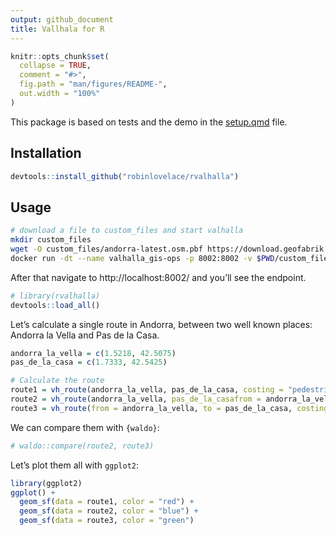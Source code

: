 ```yaml
---
output: github_document
title: Vallhala for R
---
```


<!-- README.md is generated from README.Rmd. Please edit that file -->

```r
knitr::opts_chunk$set(
  collapse = TRUE,
  comment = "#>",
  fig.path = "man/figures/README-",
  out.width = "100%"
)
```

This package is based on tests and the demo in the [setup.qmd](setup.md) file.

## Installation

```r
devtools::install_github("robinlovelace/rvalhalla")
```

## Usage

``` bash
# download a file to custom_files and start valhalla
mkdir custom_files
wget -O custom_files/andorra-latest.osm.pbf https://download.geofabrik.de/europe/andorra-latest.osm.pbf
docker run -dt --name valhalla_gis-ops -p 8002:8002 -v $PWD/custom_files:/custom_files -e tile_urls=https://download.geofabrik.de/europe/andorra-latest.osm.pbf ghcr.io/gis-ops/docker-valhalla/valhalla:latest
```

After that navigate to http://localhost:8002/ and you'll see the endpoint.

```r
# library(rvalhalla)
devtools::load_all()
```

Let's calculate a single route in Andorra, between two well known places: Andorra la Vella and Pas de la Casa.

```r
andorra_la_vella = c(1.5218, 42.5075)
pas_de_la_casa = c(1.7333, 42.5425)
```

```r
# Calculate the route
route1 = vh_route(andorra_la_vella, pas_de_la_casa, costing = "pedestrian")
route2 = vh_route(andorra_la_vella, pas_de_la_casafrom = andorra_la_vella, to = pas_de_la_casa, costing = "bicycle")
route3 = vh_route(from = andorra_la_vella, to = pas_de_la_casa, costing = "bicycle", costing_options = list(bicycle = list(use_roads = 0.9)))
```

We can compare them with `{waldo}`:

```r
# waldo::compare(route2, route3)
```

Let's plot them all with `ggplot2`:

```r
library(ggplot2)
ggplot() +
  geom_sf(data = route1, color = "red") +
  geom_sf(data = route2, color = "blue") +
  geom_sf(data = route3, color = "green")
```
